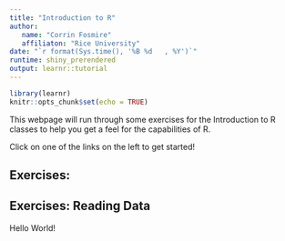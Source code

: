 ```yaml
---
title: "Introduction to R"
author: 
   name: "Corrin Fosmire"
   affiliaton: "Rice University"
date: "`r format(Sys.time(), '%B %d   , %Y')`"
runtime: shiny_prerendered
output: learnr::tutorial
---
```


```r
library(learnr)
knitr::opts_chunk$set(echo = TRUE)
```

This webpage will run through some exercises for the Introduction to R classes to help you get a feel for the capabilities of R.

Click on one of the links on the left to get started!

## Exercises:

## Exercises: Reading Data

Hello World!